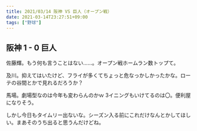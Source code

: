 ```yaml
---
title: 2021/03/14 阪神 VS 巨人（オープン戦）
date: 2021-03-14T23:27:51+09:00
tags: ["野球"]
---
```


## 阪神 1 - 0 巨人

佐藤輝。もう何も言うことはない……。オープン戦ホームラン数トップて。

及川。抑えてはいたけど、フライが多くてちょっと危なっかしかったかな。ローテの谷間とかで見れるだろうか？

馬場。劇場型なのは今年も変わらんのかｗ 3イニングもいけてるのは〇。便利屋になりそう。

しかし今日もタイムリー出ないな。シーズン入る前にこれだけなんとかしてほしい。まあそのうち出ると思うんだけどね。